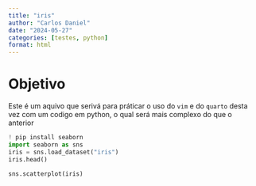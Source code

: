 ---
title: "iris"
author: "Carlos Daniel"
date: "2024-05-27"
categories: [testes, python]
format: html  
---

# Objetivo

Este é um aquivo que serivá para práticar o uso do `vim` e do `quarto` desta vez com um codigo em python, o qual será mais complexo do que o anterior

```{python}
! pip install seaborn
import seaborn as sns
iris = sns.load_dataset("iris")
iris.head()

sns.scatterplot(iris)
```
